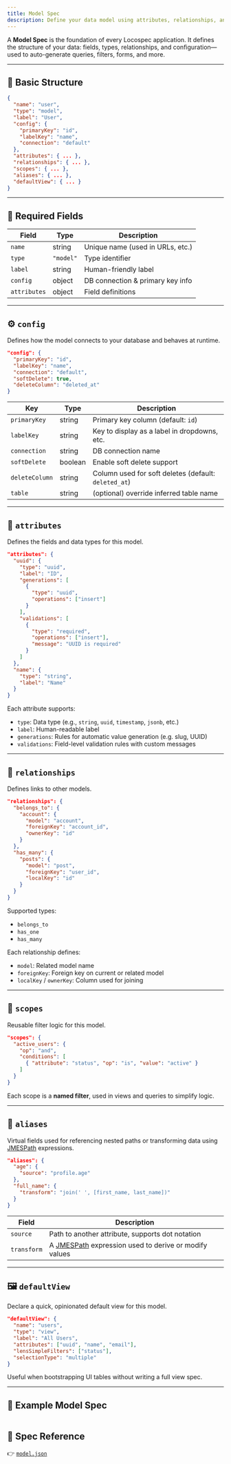 ```yaml
---
title: Model Spec
description: Define your data model using attributes, relationships, and config options.
---
```


A **Model Spec** is the foundation of every Locospec application. It defines the structure of your data: fields, types, relationships, and configuration—used to auto-generate queries, filters, forms, and more.

---

## 🧩 Basic Structure

```json
{
  "name": "user",
  "type": "model",
  "label": "User",
  "config": {
    "primaryKey": "id",
    "labelKey": "name",
    "connection": "default"
  },
  "attributes": { ... },
  "relationships": { ... },
  "scopes": { ... },
  "aliases": { ... },
  "defaultView": { ... }
}
```

---

## 🔑 Required Fields

| Field        | Type      | Description                      |
| ------------ | --------- | -------------------------------- |
| `name`       | string    | Unique name (used in URLs, etc.) |
| `type`       | `"model"` | Type identifier                  |
| `label`      | string    | Human-friendly label             |
| `config`     | object    | DB connection & primary key info |
| `attributes` | object    | Field definitions                |

---

## ⚙️ `config`

Defines how the model connects to your database and behaves at runtime.

```json
"config": {
  "primaryKey": "id",
  "labelKey": "name",
  "connection": "default",
  "softDelete": true,
  "deleteColumn": "deleted_at"
}
```

| Key            | Type    | Description                                          |
| -------------- | ------- | ---------------------------------------------------- |
| `primaryKey`   | string  | Primary key column (default: `id`)                   |
| `labelKey`     | string  | Key to display as a label in dropdowns, etc.         |
| `connection`   | string  | DB connection name                                   |
| `softDelete`   | boolean | Enable soft delete support                           |
| `deleteColumn` | string  | Column used for soft deletes (default: `deleted_at`) |
| `table`        | string  | (optional) override inferred table name              |

---

## 🧱 `attributes`

Defines the fields and data types for this model.

```json
"attributes": {
  "uuid": {
    "type": "uuid",
    "label": "ID",
    "generations": [
      {
        "type": "uuid",
        "operations": ["insert"]
      }
    ],
    "validations": [
      {
        "type": "required",
        "operations": ["insert"],
        "message": "UUID is required"
      }
    ]
  },
  "name": {
    "type": "string",
    "label": "Name"
  }
}
```

Each attribute supports:

- `type`: Data type (e.g., `string`, `uuid`, `timestamp`, `jsonb`, etc.)
- `label`: Human-readable label
- `generations`: Rules for automatic value generation (e.g. slug, UUID)
- `validations`: Field-level validation rules with custom messages

---

## 🔗 `relationships`

Defines links to other models.

```json
"relationships": {
  "belongs_to": {
    "account": {
      "model": "account",
      "foreignKey": "account_id",
      "ownerKey": "id"
    }
  },
  "has_many": {
    "posts": {
      "model": "post",
      "foreignKey": "user_id",
      "localKey": "id"
    }
  }
}
```

Supported types:

- `belongs_to`
- `has_one`
- `has_many`

Each relationship defines:

- `model`: Related model name
- `foreignKey`: Foreign key on current or related model
- `localKey` / `ownerKey`: Column used for joining

---

## 🎯 `scopes`

Reusable filter logic for this model.

```json
"scopes": {
  "active_users": {
    "op": "and",
    "conditions": [
      { "attribute": "status", "op": "is", "value": "active" }
    ]
  }
}
```

Each scope is a **named filter**, used in views and queries to simplify logic.

---

## 🧪 `aliases`

Virtual fields used for referencing nested paths or transforming data using [JMESPath](https://jmespath.org/) expressions.

```json
"aliases": {
  "age": {
    "source": "profile.age"
  },
  "full_name": {
    "transform": "join(' ', [first_name, last_name])"
  }
}
```

| Field       | Description                                                                    |
| ----------- | ------------------------------------------------------------------------------ |
| `source`    | Path to another attribute, supports dot notation                               |
| `transform` | A [JMESPath](https://jmespath.org/) expression used to derive or modify values |

---

## 🖼 `defaultView`

Declare a quick, opinionated default view for this model.

```json
"defaultView": {
  "name": "users",
  "type": "view",
  "label": "All Users",
  "attributes": ["uuid", "name", "email"],
  "lensSimpleFilters": ["status"],
  "selectionType": "multiple"
}
```

Useful when bootstrapping UI tables without writing a full view spec.

---

## 🧪 Example Model Spec

```json

```

## 📎 Spec Reference

👉 [`model.json`](https://locospec.com/specs/draft-01/model.json)
